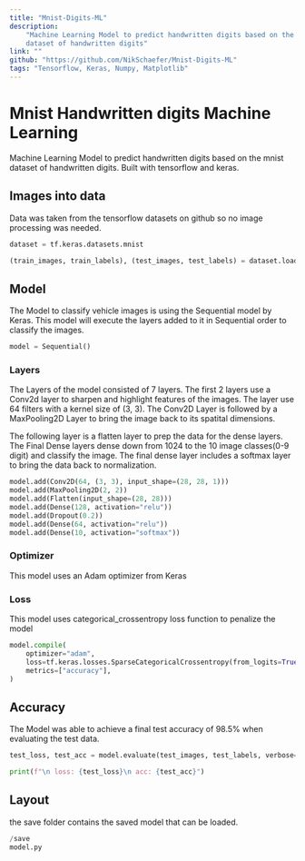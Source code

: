 ```yaml
---
title: "Mnist-Digits-ML"
description:
    "Machine Learning Model to predict handwritten digits based on the mnist
    dataset of handwritten digits"
link: ""
github: "https://github.com/NikSchaefer/Mnist-Digits-ML"
tags: "Tensorflow, Keras, Numpy, Matplotlib"
---
```


# Mnist Handwritten digits Machine Learning

Machine Learning Model to predict handwritten digits based on the mnist dataset
of handwritten digits. Built with tensorflow and keras.

## Images into data

Data was taken from the tensorflow datasets on github so no image processing was
needed.

```py
dataset = tf.keras.datasets.mnist

(train_images, train_labels), (test_images, test_labels) = dataset.load_data()
```

## Model

The Model to classify vehicle images is using the Sequential model by Keras.
This model will execute the layers added to it in Sequential order to classify
the images.

```py
model = Sequential()
```

### Layers

The Layers of the model consisted of 7 layers. The first 2 layers use a Conv2d
layer to sharpen and highlight features of the images. The layer use 64 filters
with a kernel size of (3, 3). The Conv2D Layer is followed by a MaxPooling2D
Layer to bring the image back to its spatital dimensions.

The following layer is a flatten layer to prep the data for the dense layers.
The Final Dense layers dense down from 1024 to the 10 image classes(0-9 digit)
and classify the image. The final dense layer includes a softmax layer to bring
the data back to normalization.

```py
model.add(Conv2D(64, (3, 3), input_shape=(28, 28, 1)))
model.add(MaxPooling2D(2, 2))
model.add(Flatten(input_shape=(28, 28)))
model.add(Dense(128, activation="relu"))
model.add(Dropout(0.2))
model.add(Dense(64, activation="relu"))
model.add(Dense(10, activation="softmax"))
```

### Optimizer

This model uses an Adam optimizer from Keras

### Loss

This model uses categorical_crossentropy loss function to penalize the model

```py
model.compile(
    optimizer="adam",
    loss=tf.keras.losses.SparseCategoricalCrossentropy(from_logits=True),
    metrics=["accuracy"],
)
```

## Accuracy

The Model was able to achieve a final test accuracy of 98.5% when evaluating the
test data.

```py
test_loss, test_acc = model.evaluate(test_images, test_labels, verbose=2)

print(f"\n loss: {test_loss}\n acc: {test_acc}")
```

## Layout

the save folder contains the saved model that can be loaded.

```py
/save
model.py
```